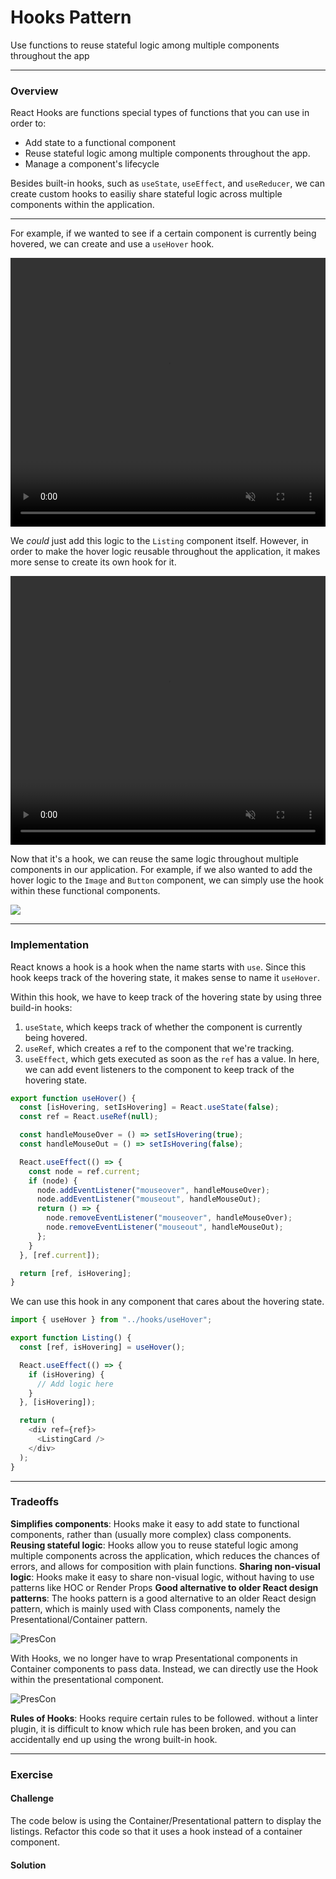 
# Hooks Pattern

Use functions to reuse stateful logic among multiple components throughout the app

---

### Overview

React Hooks are functions special types of functions that you can use in order to:

- Add state to a functional component
- Reuse stateful logic among multiple components throughout the app.
- Manage a component's lifecycle

Besides built-in hooks, such as `useState`, `useEffect`, and `useReducer`, we can create custom hooks to easiliy share stateful logic across multiple components within the application.

---

For example, if we wanted to see if a certain component is currently being hovered, we can create and use a `useHover` hook.

<video
  width="100%"
  height="430"
  autoPlay
  muted
  loop
  src="https://res.cloudinary.com/dq8xfyhu4/video/upload/v1653758774/FM%20Workshop/react-state-patterns/hooks-pattern/Screen_Recording_2022-05-28_at_12.25.35_PM_hzah1m.mov"
  frameborder="0"
  allow="accelerometer; autoplay; clipboard-write; encrypted-media; gyroscope; picture-in-picture"
  allowFullScreen
  controls
/>

We _could_ just add this logic to the `Listing` component itself. However, in order to make the hover logic reusable throughout the application, it makes more sense to create its own hook for it.

<video
  width="100%"
  height="430"
  autoPlay
  muted
  loop
  src="https://res.cloudinary.com/dq8xfyhu4/video/upload/v1653758714/FM%20Workshop/react-state-patterns/hooks-pattern/trimmed_kwnhio.mov"
  frameborder="0"
  allow="accelerometer; autoplay; clipboard-write; encrypted-media; gyroscope; picture-in-picture"
  allowFullScreen
  controls
/>

Now that it's a hook, we can reuse the same logic throughout multiple components in our application. For example, if we also wanted to add the hover logic to the `Image` and `Button` component, we can simply use the hook within these functional components.

<img src="https://res.cloudinary.com/dq8xfyhu4/image/upload/v1653758972/FM%20Workshop/react-state-patterns/hooks-pattern/frontendmasters25.001_tkva9y.png" />

---

### Implementation

React knows a hook is a hook when the name starts with `use`. Since this hook keeps track of the hovering state, it makes sense to name it `useHover`.

Within this hook, we have to keep track of the hovering state by using three build-in hooks:

1. `useState`, which keeps track of whether the component is currently being hovered.
2. `useRef`, which creates a ref to the component that we're tracking.
3. `useEffect`, which gets executed as soon as the `ref` has a value. In here, we can add event listeners to the component to keep track of the hovering state.

```js
export function useHover() {
  const [isHovering, setIsHovering] = React.useState(false);
  const ref = React.useRef(null);

  const handleMouseOver = () => setIsHovering(true);
  const handleMouseOut = () => setIsHovering(false);

  React.useEffect(() => {
    const node = ref.current;
    if (node) {
      node.addEventListener("mouseover", handleMouseOver);
      node.addEventListener("mouseout", handleMouseOut);
      return () => {
        node.removeEventListener("mouseover", handleMouseOver);
        node.removeEventListener("mouseout", handleMouseOut);
      };
    }
  }, [ref.current]);

  return [ref, isHovering];
}
```

We can use this hook in any component that cares about the hovering state.

```js
import { useHover } from "../hooks/useHover";

export function Listing() {
  const [ref, isHovering] = useHover();

  React.useEffect(() => {
    if (isHovering) {
      // Add logic here
    }
  }, [isHovering]);

  return (
    <div ref={ref}>
      <ListingCard />
    </div>
  );
}
```

---

### Tradeoffs

<Callout type="green">
  <b>Simplifies components</b>: Hooks make it easy to add state to functional
  components, rather than (usually more complex) class components.
</Callout>

<Callout type="green">
  <b>Reusing stateful logic</b>: Hooks allow you to reuse stateful logic among
  multiple components across the application, which reduces the chances of
  errors, and allows for composition with plain functions.
</Callout>

<Callout type="green">
  <b>Sharing non-visual logic</b>: Hooks make it easy to share non-visual logic,
  without having to use patterns like HOC or Render Props
</Callout>

<Callout type="green">
  <b>Good alternative to older React design patterns</b>: The hooks pattern is a good alternative to an older React design pattern, which is mainly used with Class components, namely the Presentational/Container pattern.

![PresCon](/react-state-patterns/hooks-pattern/prescon.png)

With Hooks, we no longer have to wrap Presentational components in Container components to pass data. Instead, we can directly use the Hook within the presentational component.

![PresCon](/react-state-patterns/hooks-pattern/prescon2.png)

</Callout>

<Callout type="warning" emoji="⚠️">
  <b>Rules of Hooks</b>: Hooks require certain rules to be followed. without a
  linter plugin, it is difficult to know which rule has been broken, and you can
  accidentally end up using the wrong built-in hook.
</Callout>

---

### Exercise

#### Challenge

The code below is using the Container/Presentational pattern to display the listings. Refactor this code so that it uses a hook instead of a container component.

<StackBlitz name="react-ts-6wx6fk" openFile="App.tsx" />

#### Solution

<StackBlitz name="react-ts-mtfg3e" openFile="App.tsx" />
